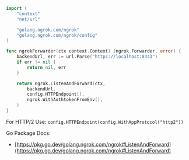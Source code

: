 ```go
import (
	"context"
	"net/url"

	"golang.ngrok.com/ngrok"
	"golang.ngrok.com/ngrok/config"
)

func ngrokForwarder(ctx context.Context) (ngrok.Forwarder, error) {
	backendUrl, err := url.Parse("https://localhost:8443")
	if err != nil {
		return nil, err
	}

	return ngrok.ListenAndForward(ctx,
		backendUrl,
		config.HTTPEndpoint(),
		ngrok.WithAuthtokenFromEnv(),
	)
}
```

For HTTP/2 Use: `config.HTTPEndpoint(config.WithAppProtocol("http2"))`

Go Package Docs:

- [https://pkg.go.dev/golang.ngrok.com/ngrok#ListenAndForward](https://pkg.go.dev/golang.ngrok.com/ngrok#ListenAndForward)
